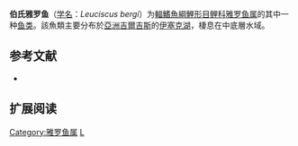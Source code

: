 {{Speciesbox
| name = 伯氏雅罗鱼
| status = NE
| status_system = IUCN3.1
| image = 
| genus = Leuciscus
| species = bergi
| authority = [[Kashkarov|Kashkarov]], 1925
| synonyms = 
}}

'''伯氏雅罗鱼'''（[[学名|学名]]：''Leuciscus bergi''）为[[輻鰭魚綱|輻鰭魚綱]][[鯉形目|鯉形目]][[鲤科|鲤科]][[雅罗鱼属|雅罗鱼属]]的其中一种[[鱼类|鱼类]]。該魚類主要分布於[[亞洲|亞洲]][[吉爾吉斯|吉爾吉斯]]的[[伊塞克湖|伊塞克湖]]，棲息在中底層水域。

== 参考文献 ==
*{{FishBase_species|genus=Leuciscus|species=bergi|year=2011|month=12}}

== 扩展阅读 ==
{{refbegin}}
{{wikispecies-inline|Leuciscus bergi|伯氏雅罗鱼}}
{{refend}}
{{Taxonbar|from=Q3728190}}

[[Category:雅罗鱼属|Category:雅罗鱼属]]
[[Category:1925年描述的鱼类|L]]